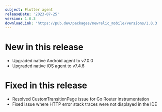 ```yaml
---
subject: Flutter agent
releaseDate: '2023-07-25'
version: 1.0.3
downloadLink: 'https://pub.dev/packages/newrelic_mobile/versions/1.0.3'
---
```


# New in this release
* Upgraded native Android agent to v7.0.0
* Upgraded native iOS agent to v7.4.6

# Fixed in this release
* Resolved CustomTransitionPage issue for Go Router instrumentation
* Fixed issue where HTTP error stack traces were not displayed in the IDE